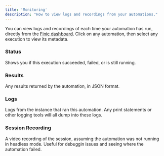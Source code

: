 ```yaml
---
title: 'Monitoring'
description: "How to view logs and recordings from your automations."
---
```


You can view logs and recordings of each time your automation has run, directly from the [Finic dashboard](https://app.finic.io). Click on any automation, then
select any execution to view its metadata.

### Status
Shows you if this execution succeeded, failed, or is still running.

### Results
Any results returned by the automation, in JSON format.

### Logs
Logs from the instance that ran this automation. Any print statements or other logging tools will all dump into these logs.

### Session Recording
A video recording of the session, assuming the automation was not running in headless mode. Useful for debuggin issues and seeing where the automation failed.